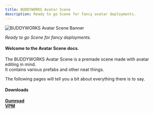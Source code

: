 ```yaml
---
title: BUDDYWORKS Avatar Scene
description: Ready to go Scene for fancy avatar deployments.
---
```


![BUDDYWORKS Avatar Scene Banner](./img/banner.png)  

*Ready to go Scene for fancy deployments.*

#### Welcome to the Avatar Scene docs.  

The BUDDYWORKS Avatar Scene is a premade scene made with avatar editing in mind.  
It contains various prefabs and other neat things.

The following pages will tell you a bit about everything there is to say.

#### Downloads
<a href="https://buddyworks.gumroad.com/"><b>Gumroad</b></a>  
<a href="https://repo.buddyworks.wtf/"><b>VPM</b></a>  